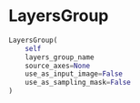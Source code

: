 # LayersGroup { #napari_activelearning.LayersGroup }

```python
LayersGroup(
    self
    layers_group_name
    source_axes=None
    use_as_input_image=False
    use_as_sampling_mask=False
)
```


